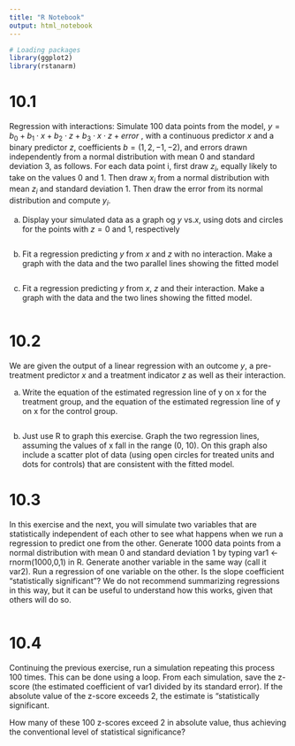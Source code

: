 ```yaml
---
title: "R Notebook"
output: html_notebook
---
```

```r
# Loading packages
library(ggplot2)
library(rstanarm)

```

# 10.1
Regression with interactions: Simulate 100 data points from the model, $y = b_0 + b_1 \cdot x + b_2 \cdot z + b_3 \cdot x \cdot z + error$ , with a continuous predictor $x$ and a binary predictor $z$, coefficients $b = (1, 2, -1, -2)$, and errors drawn independently from a normal distribution with mean 0 and standard deviation
3, as follows. For each data point i, first draw $z_i$, equally likely to take on the values 0 and 1.
Then draw $x_i$ from a normal distribution with mean $z_i$ and standard deviation 1. Then draw the
error from its normal distribution and compute $y_i$.

a) Display your simulated data as a graph og $y$ vs.$x$, using dots and circles for the points with $z = 0$ and 1, respectively
```r

```


b) Fit a regression predicting $y$ from $x$ and $z$ with no interaction. Make a graph with the data and the two parallel lines showing the fitted model
```r

```


c) Fit a regression predicting $y$ from $x$, $z$ and their interaction. Make a graph with the data and the two lines showing the fitted model.
```r

```

# 10.2
We are given the output of a linear regression with an outcome $y$, a pre-treatment predictor $x$ and a treatment indicator $z$ as well as their interaction.

a) Write the equation of the estimated regression line of y on x for the treatment group, and the
equation of the estimated regression line of y on x for the control group.

```r

```

b) Just use R to graph this exercise. Graph the two regression lines, assuming the values of x fall in the range (0, 10). On this graph also include a scatter plot of data (using open circles for treated units
and dots for controls) that are consistent with the fitted model.

# 10.3
In this exercise and the next, you will simulate two variables that are statistically independent of each other to see what happens when we run a regression to predict one from the other. Generate 1000 data points from a normal distribution with mean 0 and standard deviation 1 by typing var1 <- rnorm(1000,0,1) in R. Generate another variable in the same way (call it var2). Run a regression of one variable on the other. Is the slope coefficient “statistically significant”? We do not recommend summarizing regressions in this way, but it can be useful to understand how this works, given that others will do so.

```r

```


# 10.4
Continuing the previous exercise, run a simulation repeating this process 100 times. This can be done using a loop. From each simulation, save the z-score (the estimated coefficient of var1 divided by its standard error). If the absolute value of the z-score exceeds 2, the estimate is “statistically significant.

How many of these 100 z-scores exceed 2 in absolute value, thus achieving the conventional level of statistical significance?
```r

```

